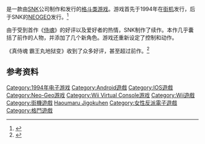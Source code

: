 {{NoteTA
| G1=Games
}}

{{vgname|真侍魂 霸王丸地狱变|ja=真 SAMURAI SPIRITS 覇王丸地獄変|en=Samurai Shodown II|diff=yes}}是一款由[[SNK|SNK]]公司制作和发行的[[格斗类游戏|格斗类游戏]]。游戏首先于1994年在[[街机|街机]]发行，后于SNK的[[NEOGEO|NEOGEO]]发行。<ref name="gamefaqs">{{cite web| url = http://www.gamefaqs.com/neo/519956-samurai-shodown-ii/data| title = Release information| publisher = [[GameFAQs|GameFAQs]]| date = | accessdate = 2015-11-05| language = en| archive-date = 2016-03-04| archive-url = https://web.archive.org/web/20160304211742/http://www.gamefaqs.com/neo/519956-samurai-shodown-ii/data| dead-url = no}}</ref>

由于受到首作《[[侍魂_(1993年遊戲)|侍魂]]》的好评以及爱好者的热情，SNK制作了续作。本作几乎囊括了前作的人物，并添加了几个新角色。游戏还重新设定了控制和动作。

《真侍魂 霸王丸地狱变》收到了众多好评，甚至超过前作。<ref name="review4">{{cite web |last=Gerstmann |first=Jeff |url=http://www.gamespot.com/reviews/samurai-shodown-2-review/1900-2545690/ |title=Samurai Shodown II Review |publisher=GameSpot.com |date=2013-10-10 |accessdate=2015-04-10 |archive-date=2020-09-20 |archive-url=https://web.archive.org/web/20200920014343/https://www.gamespot.com/reviews/samurai-shodown-2-review/1900-2545690/ |dead-url=no }}</ref>

== 参考资料 ==
{{Reflist}}

{{侍魂系列}}

{{DEFAULTSORT:Shin Samurai Spirits Haoumaru Jigokuhen}}
[[Category:1994年电子游戏|Category:1994年电子游戏]]
[[Category:Android遊戲|Category:Android遊戲]]
[[Category:IOS遊戲|Category:IOS遊戲]]
[[Category:Neo-Geo游戏|Category:Neo-Geo游戏]]
[[Category:Wii_Virtual_Console游戏|Category:Wii Virtual Console游戏]]
[[Category:Wii遊戲|Category:Wii遊戲]]
[[Category:街機遊戲|Category:街機遊戲]]
[[Category:侍魂系列|Haoumaru Jigokuhen]]
[[Category:女性反派電子遊戲|Category:女性反派電子遊戲]]
[[Category:格鬥遊戲|Category:格鬥遊戲]]

{{fighting-videogame-stub}}